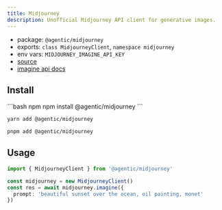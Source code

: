 ```yaml
---
title: Midjourney
description: Unofficial Midjourney API client for generative images.
---
```


- package: `@agentic/midjourney`
- exports: `class MidjourneyClient`, `namespace midjourney`
- env vars: `MIDJOURNEY_IMAGINE_API_KEY`
- [source](https://github.com/transitive-bullshit/agentic/blob/main/packages/midjourney/src/midjourney-client.ts)
- [imagine api docs](https://www.imagineapi.dev)

## Install

<CodeGroup>
```bash npm
npm install @agentic/midjourney
```

```bash yarn
yarn add @agentic/midjourney
```

```bash pnpm
pnpm add @agentic/midjourney
```

</CodeGroup>

## Usage

```ts
import { MidjourneyClient } from '@agentic/midjourney'

const midjourney = new MidjourneyClient()
const res = await midjourney.imagine({
  prompt: 'beautiful sunset over the ocean, oil painting, monet'
})
```
